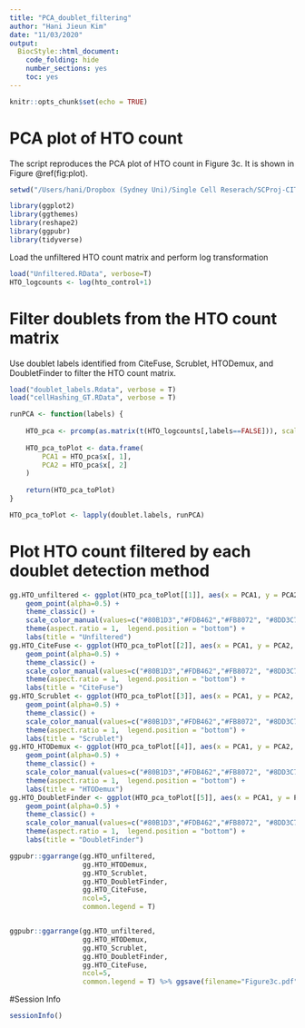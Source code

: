 ```yaml
---
title: "PCA_doublet_filtering"
author: "Hani Jieun Kim"
date: "11/03/2020"
output: 
  BiocStyle::html_document:
    code_folding: hide
    number_sections: yes
    toc: yes  
---
```


```r
knitr::opts_chunk$set(echo = TRUE)
```

# PCA plot of HTO count 

The script reproduces the PCA plot of HTO count in Figure 3c. It is shown in Figure \@ref(fig:plot).
```r
setwd("/Users/hani/Dropbox (Sydney Uni)/Single Cell Reserach/SCProj-CITEseq/codes/Code/CodeRepository")

library(ggplot2)
library(ggthemes)
library(reshape2)
library(ggpubr)
library(tidyverse)
```

Load the unfiltered HTO count matrix and perform log transformation
```r
load("Unfiltered.RData", verbose=T)
HTO_logcounts <- log(hto_control+1)
```

# Filter doublets from the HTO count matrix

Use doublet labels identified from CiteFuse, Scrublet, HTODemux, and DoubletFinder to filter the HTO count matrix.
```r
load("doublet_labels.Rdata", verbose = T)
load("cellHashing_GT.RData", verbose = T)

runPCA <- function(labels) {
    
    HTO_pca <- prcomp(as.matrix(t(HTO_logcounts[,labels==FALSE])), scale = T)
    
    HTO_pca_toPlot <- data.frame(
        PCA1 = HTO_pca$x[, 1],
        PCA2 = HTO_pca$x[, 2]
    )
    
    return(HTO_pca_toPlot)
}

HTO_pca_toPlot <- lapply(doublet.labels, runPCA)
```

# Plot HTO count filtered by each doublet detection method
```r
gg.HTO_unfiltered <- ggplot(HTO_pca_toPlot[[1]], aes(x = PCA1, y = PCA2, col = cellHashinglabel[doublet.labels$Unfiltered == F])) +
    geom_point(alpha=0.5) +
    theme_classic() +
    scale_color_manual(values=c("#80B1D3","#FDB462","#FB8072", "#8DD3C7","#B3DE69")) + 
    theme(aspect.ratio = 1,  legend.position = "bottom") +
    labs(title = "Unfiltered")
gg.HTO_CiteFuse <- ggplot(HTO_pca_toPlot[[2]], aes(x = PCA1, y = PCA2, col = cellHashinglabel[doublet.labels$CiteFuse == F])) +
    geom_point(alpha=0.5) +
    theme_classic() +
    scale_color_manual(values=c("#80B1D3","#FDB462","#FB8072", "#8DD3C7","#B3DE69")) + 
    theme(aspect.ratio = 1,  legend.position = "bottom") +
    labs(title = "CiteFuse")
gg.HTO_Scrublet <- ggplot(HTO_pca_toPlot[[3]], aes(x = PCA1, y = PCA2, col = cellHashinglabel[doublet.labels$Scrublet == F])) +
    geom_point(alpha=0.5) +
    theme_classic() +
    scale_color_manual(values=c("#80B1D3","#FDB462","#FB8072", "#8DD3C7","#B3DE69")) + 
    theme(aspect.ratio = 1,  legend.position = "bottom") +
    labs(title = "Scrublet")
gg.HTO_HTODemux <- ggplot(HTO_pca_toPlot[[4]], aes(x = PCA1, y = PCA2, col = cellHashinglabel[doublet.labels$HTODemux == F])) +
    geom_point(alpha=0.5) +
    theme_classic() +
    scale_color_manual(values=c("#80B1D3","#FDB462","#FB8072", "#8DD3C7","#B3DE69")) + 
    theme(aspect.ratio = 1,  legend.position = "bottom") +
    labs(title = "HTODemux")
gg.HTO_DoubletFinder <- ggplot(HTO_pca_toPlot[[5]], aes(x = PCA1, y = PCA2, col = cellHashinglabel[doublet.labels$DoubletFinder == F])) +
    geom_point(alpha=0.5) +
    theme_classic() +
    scale_color_manual(values=c("#80B1D3","#FDB462","#FB8072", "#8DD3C7","#B3DE69")) + 
    theme(aspect.ratio = 1,  legend.position = "bottom") +
    labs(title = "DoubletFinder")

ggpubr::ggarrange(gg.HTO_unfiltered,
                  gg.HTO_HTODemux,
                  gg.HTO_Scrublet,
                  gg.HTO_DoubletFinder,
                  gg.HTO_CiteFuse,
                  ncol=5,
                  common.legend = T)


ggpubr::ggarrange(gg.HTO_unfiltered,
                  gg.HTO_HTODemux,
                  gg.HTO_Scrublet,
                  gg.HTO_DoubletFinder,
                  gg.HTO_CiteFuse,
                  ncol=5,
                  common.legend = T) %>% ggsave(filename="Figure3c.pdf", width = 20, height = 5)
```

#Session Info
```r
sessionInfo()
```